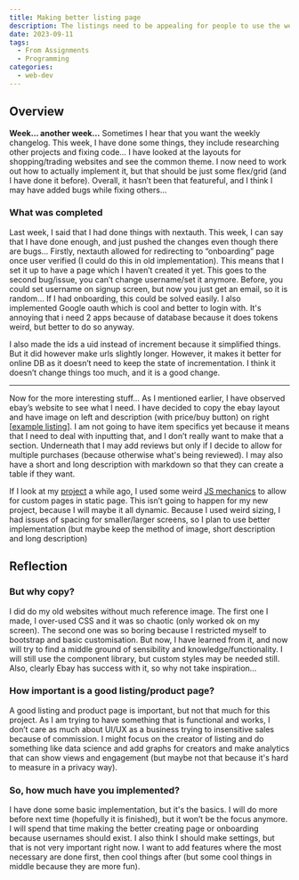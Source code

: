 ```yaml
---
title: Making better listing page
description: The listings need to be appealing for people to use the website.
date: 2023-09-11
tags:
  - From Assignments
  - Programming
categories:
  - web-dev
---
```


## Overview

**Week… another week…** Sometimes I hear that you want the weekly changelog. This week, I have done some things, they include researching other projects and fixing code… I have looked at the layouts for shopping/trading websites and see the common theme. I now need to work out how to actually implement it, but that should be just some flex/grid (and I have done it before). Overall, it hasn’t been that featureful, and I think I may have added bugs while fixing others…

### What was completed

Last week, I said that I had done things with nextauth. This week, I can say that I have done enough, and just pushed the changes even though there are bugs… Firstly, nextauth allowed for redirecting to “onboarding” page once user verified (I could do this in old implementation). This means that I set it up to have a page which I haven’t created it yet. This goes to the second bug/issue, you can’t change username/set it anymore. Before, you could set username on signup screen, but now you just get an email, so it is random… If I had onboarding, this could be solved easily. I also implemented Google oauth which is cool and better to login with. It's annoying that i need 2 apps because of database because it does tokens weird, but better to do so anyway.

I also made the ids a uid instead of increment because it simplified things. But it did however make urls slightly longer. However, it makes it better for online DB as it doesn’t need to keep the state of incrementation. I think it doesn’t change things too much, and it is a good change.

---

Now for the more interesting stuff… As I mentioned earlier, I have observed ebay’s website to see what I need. I have decided to copy the ebay layout and have image on left and description (with price/buy button) on right [[example listing](https://www.ebay.com.au/itm/404485181643)]. I am not going to have item specifics yet because it means that I need to deal with inputting that, and I don’t really want to make that a section. Underneath that I may add reviews but only if I decide to allow for multiple purchases (because otherwise what's being reviewed). I may also have a short and long description with markdown so that they can create a table if they want.

If I look at my [project](https://michael-schoo.github.io/Danko/) a while ago, I used some weird [JS mechanics](https://github.com/Michael-Schoo/Danko/blob/main/scripts/products.js) to allow for custom pages in static page. This isn’t going to happen for my new project, because I will maybe it all dynamic. Because I used weird sizing, I had issues of spacing for smaller/larger screens, so I plan to use better implementation (but maybe keep the method of image, short description and long description)

## Reflection

### But why copy?

I did do my old websites without much reference image. The first one I made, I over-used CSS and it was so chaotic (only worked ok on my screen). The second one was so boring because I restricted myself to bootstrap and basic customisation. But now, I have learned from it, and now will try to find a middle ground of sensibility and knowledge/functionality. I will still use the component library, but custom styles may be needed still. Also, clearly Ebay has success with it, so why not take inspiration…

### How important is a good listing/product page?

A good listing and product page is important, but not that much for this project. As I am trying to have something that is functional and works, I don’t care as much about UI/UX as a business trying to insensitive sales because of commission. I might focus on the creator of listing and do something like data science and add graphs for creators and make analytics that can show views and engagement (but maybe not that because it's hard to measure in a privacy way).

### So, how much have you implemented?

I have done some basic implementation, but it's the basics. I will do more before next time (hopefully it is finished), but it won’t be the focus anymore. I will spend that time making the better creating page or onboarding because usernames should exist. I also think I should make settings, but that is not very important right now. I want to add features where the most necessary are done first, then cool things after (but some cool things in middle because they are more fun).